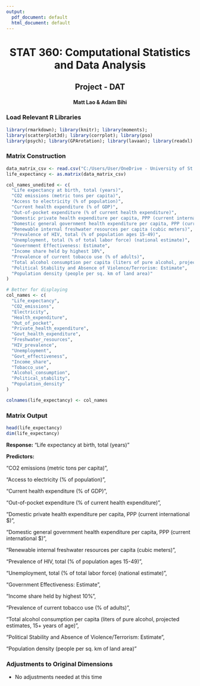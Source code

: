 ---
output:
  pdf_document: default
  html_document: default
---
<center>

<h1>

STAT 360: Computational Statistics and Data Analysis

<h2>Project - DAT</h2>

<h4>Matt Lao & Adam Bihi</h4>

</center>

### Load Relevant R Libraries

```{r warning=FALSE, message=FALSE}
library(rmarkdown); library(knitr); library(moments); 
library(scatterplot3d); library(corrplot); library(pso)
library(psych); library(GPArotation); library(lavaan); library(readxl)
```

### Matrix Construction

```{r}
data_matrix_csv <- read.csv("C:/Users/User/OneDrive - University of St. Thomas/Classes/STAT360/STAT360 Project/data/Data Matrix.csv", row.names=1)
life_expectancy <- as.matrix(data_matrix_csv)

col_names_unedited <- c(
  "Life expectancy at birth, total (years)",
  "CO2 emissions (metric tons per capita)",
  "Access to electricity (% of population)",
  "Current health expenditure (% of GDP)",
  "Out-of-pocket expenditure (% of current health expenditure)",
  "Domestic private health expenditure per capita, PPP (current international $)",
  "Domestic general government health expenditure per capita, PPP (current international $)",
  "Renewable internal freshwater resources per capita (cubic meters)",
  "Prevalence of HIV, total (% of population ages 15-49)",
  "Unemployment, total (% of total labor force) (national estimate)",
  "Government Effectiveness: Estimate",
  "Income share held by highest 10%",
  "Prevalence of current tobacco use (% of adults)",
  "Total alcohol consumption per capita (liters of pure alcohol, projected estimates, 15+ years of age)",
  "Political Stability and Absence of Violence/Terrorism: Estimate",
  "Population density (people per sq. km of land area)"
)

# Better for displaying
col_names <- c(
  "Life_expectancy",
  "CO2_emissions",
  "Electricity",
  "Health_expenditure",
  "Out_of_pocket",
  "Private_health_expenditure",
  "Govt_health_expenditure",
  "Freshwater_resources",
  "HIV_prevalence",
  "Unemployment",
  "Govt_effectiveness",
  "Income_share",
  "Tobacco_use",
  "Alcohol_consumption",
  "Political_stability",
  "Population_density"
)

colnames(life_expectancy) <- col_names
```

### Matrix Output

```{r}
head(life_expectancy)
dim(life_expectancy)
```

**Response:** "Life expectancy at birth, total (years)"

**Predictors:**

"CO2 emissions (metric tons per capita)",

"Access to electricity (% of population)",

"Current health expenditure (% of GDP)",

"Out-of-pocket expenditure (% of current health expenditure)",

"Domestic private health expenditure per capita, PPP (current international \$)",

"Domestic general government health expenditure per capita, PPP (current international \$)",

"Renewable internal freshwater resources per capita (cubic meters)",

"Prevalence of HIV, total (% of population ages 15-49)",

"Unemployment, total (% of total labor force) (national estimate)",

"Government Effectiveness: Estimate",

"Income share held by highest 10%",

"Prevalence of current tobacco use (% of adults)",

"Total alcohol consumption per capita (liters of pure alcohol, projected estimates, 15+ years of age)",

"Political Stability and Absence of Violence/Terrorism: Estimate",

"Population density (people per sq. km of land area)"

### Adjustments to Original Dimensions

-   No adjustments needed at this time
